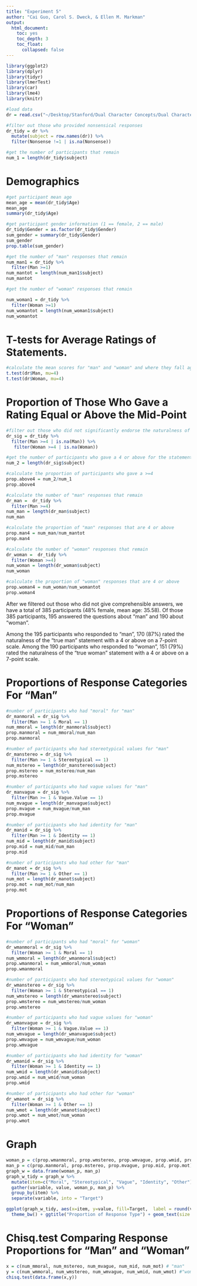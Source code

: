 ```yaml
---
title: "Experiment 5"
author: "Cai Guo, Carol S. Dweck, & Ellen M. Markman"
output:
  html_document:
    toc: yes
    toc_depth: 3
    toc_float:
      collapsed: false
---
```


```r
library(ggplot2)
library(dplyr)
library(tidyr)
library(lmerTest)
library(car)
library(lme4)
library(knitr)
```


```r
#load data
dr = read.csv("~/Desktop/Stanford/Dual Character Concepts/Dual Character Concept Data/Study 5.csv")

#filter out those who provided nonsensical responses
dr_tidy = dr %>%
  mutate(subject = row.names(dr)) %>%
  filter(Nonsense !=1 | is.na(Nonsense)) 

#get the number of participants that remain
num_1 = length(dr_tidy$subject)
```

# Demographics 
```r
#get participant mean age
mean_age = mean(dr_tidy$Age)
mean_age
summary(dr_tidy$Age)

#get participant gender information (1 == female, 2 == male)
dr_tidy$Gender = as.factor(dr_tidy$Gender)
sum_gender = summary(dr_tidy$Gender)
sum_gender
prop.table(sum_gender)

#get the number of "man" responses that remain
num_man1 = dr_tidy %>%
  filter(Man >=1) 
num_mantot = length(num_man1$subject)
num_mantot

#get the number of "woman" responses that remain

num_woman1 = dr_tidy %>%
  filter(Woman >=1) 
num_womantot = length(num_woman1$subject)
num_womantot
```

# T-tests for Average Ratings of Statements. 
```r
#calculate the mean scores for "man" and "woman" and where they fall against the mid-point of the scale
t.test(dr$Man, mu=4)
t.test(dr$Woman, mu=4)
```

# Proportion of Those Who Gave a Rating Equal or Above the Mid-Point
```r

#filter out those who did not significantly endorse the naturalness of the statements
dr_sig = dr_tidy %>%
  filter(Man >=4 | is.na(Man)) %>%
   filter(Woman >=4 | is.na(Woman))

#get the number of participants who gave a 4 or above for the statements
num_2 = length(dr_sig$subject)

#calculate the proportion of participants who gave a >=4
prop.above4 = num_2/num_1
prop.above4

#calculate the number of "man" responses that remain
dr_man =  dr_tidy %>%
  filter(Man >=4)
num_man = length(dr_man$subject)
num_man

#calculate the proportion of "man" responses that are 4 or above
prop.man4 = num_man/num_mantot
prop.man4

#calculate the number of "woman" responses that remain
dr_woman =  dr_tidy %>%
  filter(Woman >=4)
num_woman = length(dr_woman$subject)
num_woman

#calculate the proportion of "woman" responses that are 4 or above
prop.woman4 = num_woman/num_womantot
prop.woman4
```

After we filtered out those who did not give comprehensible answers, we have a total of 385 participants (48% female, mean age: 35.58). Of those 385 participants, 195 answered the questions about "man" and 190 about "woman".

Among the 195 participants who responded to "man", 170 (87%) rated the naturalness of the "true man" statement with a 4 or above on a 7-point scale. Among the 190 participants who responded to "woman", 151 (79%) rated the naturalness of the "true woman" statement with a 4 or above on a 7-point scale. 

# Proportions of Response Categories For "Man"
```r
#number of participants who had "moral" for "man"
dr_manmoral = dr_sig %>%
  filter(Man >= 1 & Moral == 1)
num_mmoral = length(dr_manmoral$subject)
prop.manmoral = num_mmoral/num_man
prop.manmoral

#number of participants who had stereotypical values for "man"
dr_manstereo = dr_sig %>%
  filter(Man >= 1 & Stereotypical == 1)
num_mstereo = length(dr_manstereo$subject)
prop.mstereo = num_mstereo/num_man
prop.mstereo

#number of participants who had vague values for "man"
dr_manvague = dr_sig %>%
  filter(Man >= 1 & Vague.Value == 1)
num_mvague = length(dr_manvague$subject)
prop.mvague = num_mvague/num_man
prop.mvague

#number of participants who had identity for "man"
dr_manid = dr_sig %>%
  filter(Man >= 1 & Identity == 1)
num_mid = length(dr_manid$subject)
prop.mid = num_mid/num_man
prop.mid

#number of participants who had other for "man"
dr_manot = dr_sig %>%
  filter(Man >= 1 & Other == 1)
num_mot = length(dr_manot$subject)
prop.mot = num_mot/num_man
prop.mot
```

# Proportions of Response Categories For "Woman"
```r
#number of participants who had "moral" for "woman"
dr_wmanmoral = dr_sig %>%
  filter(Woman >= 1 & Moral == 1)
num_wmmoral = length(dr_wmanmoral$subject)
prop.wmanmoral = num_wmmoral/num_woman
prop.wmanmoral

#number of participants who had stereotypical values for "woman"
dr_wmanstereo = dr_sig %>%
  filter(Woman >= 1 & Stereotypical == 1)
num_wmstereo = length(dr_wmanstereo$subject)
prop.wmstereo = num_wmstereo/num_woman
prop.wmstereo

#number of participants who had vague values for "woman"
dr_wmanvague = dr_sig %>%
  filter(Woman >= 1 & Vague.Value == 1)
num_wmvague = length(dr_wmanvague$subject)
prop.wmvague = num_wmvague/num_woman
prop.wmvague

#number of participants who had identity for "woman"
dr_wmanid = dr_sig %>%
  filter(Woman >= 1 & Identity == 1)
num_wmid = length(dr_wmanid$subject)
prop.wmid = num_wmid/num_woman
prop.wmid

#number of participants who had other for "woman"
dr_wmanot = dr_sig %>%
  filter(Woman >= 1 & Other == 1)
num_wmot = length(dr_wmanot$subject)
prop.wmot = num_wmot/num_woman
prop.wmot
```

# Graph

```r
woman_p = c(prop.wmanmoral, prop.wmstereo, prop.wmvague, prop.wmid, prop.wmot)
man_p = c(prop.manmoral, prop.mstereo, prop.mvague, prop.mid, prop.mot)
graph_w = data.frame(woman_p, man_p)
graph_w_tidy = graph_w %>%
  mutate(item=c("Moral", "Stereotypical", "Vague", "Identity", "Other")) %>%
  gather(variable, value, woman_p, man_p) %>%
  group_by(item) %>%
  separate(variable, into = "Target")

ggplot(graph_w_tidy, aes(x=item, y=value, fill=Target,  label = round(value, digits=2))) + geom_bar(position="dodge", stat="identity", color="gray40") + scale_fill_manual(values=c("skyblue2", "pink"), labels = c("Man", "Woman")) + scale_x_discrete(limits = c("Moral", "Stereotypical", "Vague", "Identity", "Other")) +
  theme_bw() + ggtitle("Proportion of Response Type") + geom_text(size = 3, position = position_dodge(width=.9), vjust=5) 
```

# Chisq.test Comparing Response Proportions for "Man" and "Woman" 

```r
x = c(num_mmoral, num_mstereo, num_mvague, num_mid, num_mot) # "man"
y = c(num_wmmoral, num_wmstereo, num_wmvague, num_wmid, num_wmot) #"woman"
chisq.test(data.frame(x,y))
```